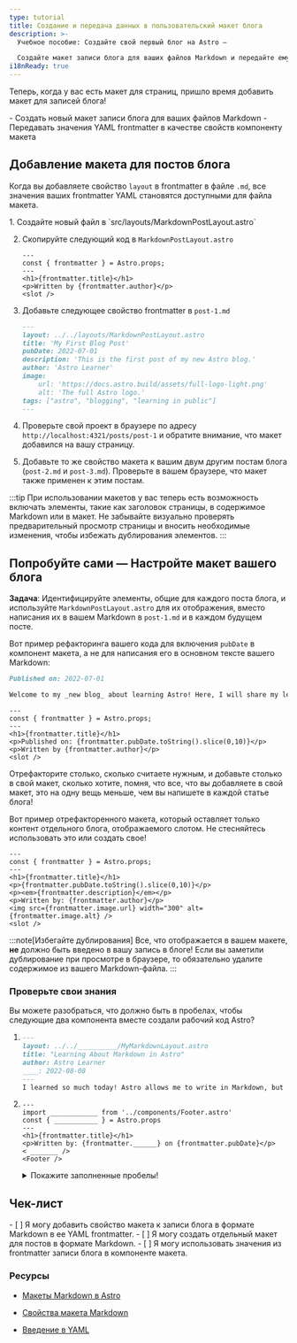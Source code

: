 ```yaml
---
type: tutorial
title: Создание и передача данных в пользовательский макет блога
description: >-
  Учебное пособие: Создайте свой первый блог на Astro —

  Создайте макет записи блога для ваших файлов Markdown и передайте ему значения frontmatter в качестве свойств
i18nReady: true
---
```


Теперь, когда у вас есть макет для страниц, пришло время добавить макет для записей блога!

<PreCheck>
  - Создать новый макет записи блога для ваших файлов Markdown
  - Передавать значения YAML frontmatter в качестве свойств компоненту макета
</PreCheck>

## Добавление макета для постов блога

Когда вы добавляете свойство `layout` в frontmatter в файле `.md`, все значения ваших frontmatter YAML становятся доступными для файла макета.

<Steps>
1. Создайте новый файл в `src/layouts/MarkdownPostLayout.astro`

2. Скопируйте следующий код в `MarkdownPostLayout.astro`

    ```astro title="src/layouts/MarkdownPostLayout.astro"
    ---
    const { frontmatter } = Astro.props;
    ---
    <h1>{frontmatter.title}</h1>
    <p>Written by {frontmatter.author}</p>
    <slot />
    ```

3. Добавьте следующее свойство frontmatter в `post-1.md`

    ```markdown title="src/pages/posts/post-1.md" ins={2}
    ---
    layout: ../../layouts/MarkdownPostLayout.astro
    title: 'My First Blog Post'
    pubDate: 2022-07-01
    description: 'This is the first post of my new Astro blog.'
    author: 'Astro Learner'
    image:
        url: 'https://docs.astro.build/assets/full-logo-light.png' 
        alt: 'The full Astro logo.'
    tags: ["astro", "blogging", "learning in public"]
    ---
    ```

4. Проверьте свой проект в браузере по адресу `http://localhost:4321/posts/post-1` и обратите внимание, что макет добавился на вашу страницу.

5. Добавьте то же свойство макета к вашим двум другим постам блога (`post-2.md` и `post-3.md`). Проверьте в вашем браузере, что макет также применен к этим постам.
</Steps>

:::tip
При использовании макетов у вас теперь есть возможность включать элементы, такие как заголовок страницы, в содержимое Markdown или в макет. Не забывайте визуально проверять предварительный просмотр страницы и вносить необходимые изменения, чтобы избежать дублирования элементов. 
:::

<Box icon="puzzle-piece">

## Попробуйте сами — Настройте макет вашего блога

**Задача**: Идентифицируйте элементы, общие для каждого поста блога, и используйте `MarkdownPostLayout.astro` для их отображения, вместо написания их в вашем Markdown в `post-1.md` и в каждом будущем посте.

Вот пример рефакторинга вашего кода для включения `pubDate` в компонент макета, а не для написания его в основном тексте вашего Markdown:

```markdown title="src/pages/posts/post-1.md" del={1}
Published on: 2022-07-01

Welcome to my _new blog_ about learning Astro! Here, I will share my learning journey as I build a new website.
```

```astro title="src/layouts/MarkdownPostLayout.astro" ins={5}
---
const { frontmatter } = Astro.props;
---
<h1>{frontmatter.title}</h1>
<p>Published on: {frontmatter.pubDate.toString().slice(0,10)}</p>
<p>Written by {frontmatter.author}</p>
<slot />
```
Отрефакторите столько, сколько считаете нужным, и добавьте столько в свой макет, сколько хотите, помня, что все, что вы добавляете в свой макет, это на одну вещь меньше, чем вы напишете в каждой статье блога!

Вот пример отрефакторенного макета, который оставляет только контент отдельного блога, отображаемого слотом. Не стесняйтесь использовать это или создать свое!

```astro title="src/layouts/MarkdownPostLayout.astro"
---
const { frontmatter } = Astro.props;
---
<h1>{frontmatter.title}</h1>
<p>{frontmatter.pubDate.toString().slice(0,10)}</p>
<p><em>{frontmatter.description}</em></p>
<p>Written by: {frontmatter.author}</p>
<img src={frontmatter.image.url} width="300" alt={frontmatter.image.alt} />
<slot />
```
</Box>

:::note[Избегайте дублирования]
Все, что отображается в вашем макете, **не** должно быть введено в вашу запись в блоге! Если вы заметили дублирование при просмотре в браузере, то обязательно удалите содержимое из вашего Markdown-файла.
:::



<Box icon="question-mark">

### Проверьте свои знания
Вы можете разобраться, что должно быть в пробелах, чтобы следующие два компонента вместе создали рабочий код Astro?

1.  ```markdown title="src/pages/posts/learning-astro.md"
    ---
    layout: ../../__________/MyMarkdownLayout.astro
    title: "Learning About Markdown in Astro"
    author: Astro Learner
    ____: 2022-08-08
    ---
    I learned so much today! Astro allows me to write in Markdown, but also use variables from the frontmatter. I can even access those values in an Astro layout component.
    ```

2.  ```astro title="src/layouts/MyMarkdownLayout.astro"
    ---
    import ____________ from '../components/Footer.astro'
    const { ___________ } = Astro.props
    ---
    <h1>{frontmatter.title}</h1>
    <p>Written by: {frontmatter.______} on {frontmatter.pubDate}</p>
    < _______ />
    <Footer />
    ```
    <details>
        <summary>Покажите заполненные пробелы!</summary>

        1.  ```markdown title="src/pages/posts/learning-astro.md" "layouts" "pubDate"
            ---
            layout: ../../layouts/MyMarkdownLayout.astro
            title: "Learning About Markdown in Astro"
            author: Astro Learner
            pubDate: 2022-08-08
            ---
            I learned so much today! Astro allows me to write in Markdown, but also use variables from the frontmatter. I can even access those values in an Astro layout component.
            ```

        2.  ```astro title="src/layouts/MyMarkdownLayout.astro" " Footer " " frontmatter " "author" "slot"
            ---
            import Footer from '../components/Footer.astro'
            const { frontmatter } = Astro.props
            ---
            <h1>{frontmatter.title}</h1>
            <p>Written by: {frontmatter.author} on {frontmatter.pubDate}</p>
            <slot />
            <Footer />
            ```
    </details>
</Box>

<Box icon="check-list">

## Чек-лист

<Checklist>
- [ ] Я могу добавить свойство макета к записи блога в формате Markdown в ее YAML frontmatter.
- [ ] Я могу создать отдельный макет для постов в формате Markdown.
- [ ] Я могу использовать значения из frontmatter записи блога в компоненте макета.
</Checklist>

</Box>

### Ресурсы

- [Макеты Markdown в Astro](/ru/guides/markdown-content/#frontmatter-layout)

- [Свойства макета Markdown](/ru/basics/layouts/#markdownmdx-макеты)

- [Введение в YAML](https://dev.to/paulasantamaria/introduction-to-yaml-125f) <Badge class="neutral-badge" text="внешняя ссылка" />
